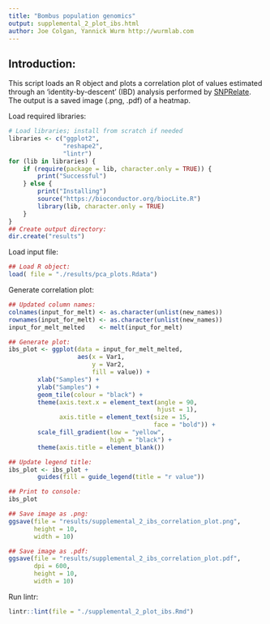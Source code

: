 ```yaml
---
title: "Bombus population genomics"
output: supplemental_2_plot_ibs.html
author: Joe Colgan, Yannick Wurm http://wurmlab.com
---
```


## Introduction:
This script loads an R object and plots a correlation plot of values estimated through an 'identity-by-descent' (IBD) analysis performed by [SNPRelate](https://bioconductor.org/packages/release/bioc/html/SNPRelate.html).
The output is a saved image (.png, .pdf) of a heatmap.

Load required libraries:

```r
# Load libraries; install from scratch if needed
libraries <- c("ggplot2",
               "reshape2",
               "lintr")
for (lib in libraries) {
    if (require(package = lib, character.only = TRUE)) {
        print("Successful")
    } else {
        print("Installing")
        source("https://bioconductor.org/biocLite.R")
        library(lib, character.only = TRUE)
    }
}
## Create output directory:
dir.create("results")
```

Load input file:

```r
## Load R object:
load( file = "./results/pca_plots.Rdata")
```

Generate correlation plot:

```r
## Updated column names:
colnames(input_for_melt) <- as.character(unlist(new_names))
rownames(input_for_melt) <- as.character(unlist(new_names))
input_for_melt_melted    <- melt(input_for_melt)

## Generate plot:
ibs_plot <- ggplot(data = input_for_melt_melted,
                   aes(x = Var1,
                       y = Var2,
                       fill = value)) +
        xlab("Samples") +
        ylab("Samples") +
        geom_tile(colour = "black") +
        theme(axis.text.x = element_text(angle = 90,
                                         hjust = 1),
              axis.title = element_text(size = 15,
                                        face = "bold")) +
        scale_fill_gradient(low = "yellow",
                            high = "black") +
        theme(axis.title = element_blank())

## Update legend title:
ibs_plot <- ibs_plot +
        guides(fill = guide_legend(title = "r value"))

## Print to console:
ibs_plot

## Save image as .png:
ggsave(file = "results/supplemental_2_ibs_correlation_plot.png",
       height = 10,
       width = 10)

## Save image as .pdf:
ggsave(file = "results/supplemental_2_ibs_correlation_plot.pdf",
       dpi = 600,
       height = 10,
       width = 10)
```

Run lintr:

```r
lintr::lint(file = "./supplemental_2_plot_ibs.Rmd")
```
